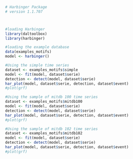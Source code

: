 ```r
# Harbinger Package
# version 1.1.707



#loading Harbinger
library(daltoolbox)
library(harbinger) 
```

```r
#loading the example database
data(examples_motifs)
model <- harbinger()
```

```r
#Using the simple time series 
dataset <- examples_motifs$simple
model <- fit(model, dataset$serie)
detection <- detect(model, dataset$serie)
har_plot(model, dataset$serie, detection, dataset$event)
#plot(grf)
```

```r
#Using the sample of mitdb 100 time series 
dataset <- examples_motifs$mitdb100
model <- fit(model, dataset$serie)
detection <- detect(model, dataset$serie)
har_plot(model, dataset$serie, detection, dataset$event)
#plot(grf)
```

```r
#Using the sample of mitdb 102 time series 
dataset <- examples_motifs$mitdb102
model <- fit(model, dataset$serie)
detection <- detect(model, dataset$serie)
har_plot(model, dataset$serie, detection, dataset$event)
#plot(grf)
```

